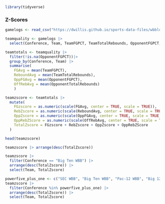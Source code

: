 ```r
library(tidyverse)
```

### Z-Scores

```r
gamelogs <- read_csv("https://dwillis.github.io/sports-data-files/wbblogs24.csv")
```

```r
teamquality <- gamelogs |> 
  select(Conference, Team, TeamFGPCT, TeamTotalRebounds, OpponentFGPCT, OpponentTotalRebounds)
```

```r
teamtotals <- teamquality |> 
  filter(!is.na(OpponentFGPCT))|>
  group_by(Conference, Team) |> 
  summarise(
    FGAvg = mean(TeamFGPCT), 
    ReboundAvg = mean(TeamTotalRebounds), 
    OppFGAvg = mean(OpponentFGPCT),
    OffRebAvg = mean(OpponentTotalRebounds)
    ) 
```
```r
teamzscore <- teamtotals |> 
  mutate(
    FGzscore = as.numeric(scale(FGAvg, center = TRUE, scale = TRUE)),
    RebZscore = as.numeric(scale(ReboundAvg, center = TRUE, scale = TRUE)),
    OppZscore = as.numeric(scale(OppFGAvg, center = TRUE, scale = TRUE)) * -1,
    OppRebZScore = as.numeric(scale(OffRebAvg, center = TRUE, scale = TRUE)) * -1,
    TotalZscore = FGzscore + RebZscore + OppZscore + OppRebZScore
  )  
```

```r
head(teamzscore)
```

```r
teamzscore |> arrange(desc(TotalZscore))
```
```r
teamzscore |> 
  filter(Conference == "Big Ten WBB") |> 
  arrange(desc(TotalZscore)) |>
  select(Team, TotalZscore)
```

```r
powerfive_plus_one <- c("SEC WBB", "Big Ten WBB", "Pac-12 WBB", "Big 12 WBB", "ACC WBB", "Big East WBB")
teamzscore |> 
  filter(Conference %in% powerfive_plus_one) |> 
  arrange(desc(TotalZscore)) |>
  select(Team, TotalZscore)
```

